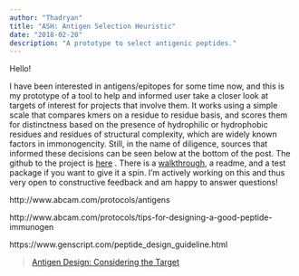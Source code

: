 ```yaml
---
author: "Thadryan"
title: "ASH: Antigen Selection Heuristic"
date: "2018-02-20"
description: "A prototype to select antigenic peptides."
---
```


Hello!

I have been interested in antigens/epitopes for some time now, and this is my prototype of a tool to help and informed user take a closer look at targets of interest for projects that involve them. It works using a simple scale that compares kmers on a residue to residue basis, and scores them for distinctness based on the presence of hydrophilic or hydrophobic residues and residues of structural complexity, which are widely known factors in immonogencity. Still, in the name of diligence, sources that informed these decisions can be seen below at the bottom of the post. The github to the project is [here](https://github.com/sweeney-th/Portfolio/tree/master/ASH) . There is a [walkthrough](https://github.com/sweeney-th/Portfolio/blob/master/ASH/documentation/ASH_demo.ipynb), a readme, and a test package if you want to give it a spin. I'm actively working on this and thus very open to constructive feedback and am happy to answer questions!

http://www.abcam.com/protocols/antigens

http://www.abcam.com/protocols/tips-for-designing-a-good-peptide-immunogen

https://www.genscript.com/peptide\_design\_guideline.html

<blockquote class="wp-embedded-content" data-secret="ARRsI3a4hm">
  <p>
    <a href="https://mainebiotechnology.com/antigen-design-considering-target/">Antigen Design: Considering the Target</a>
  </p>
</blockquote>
